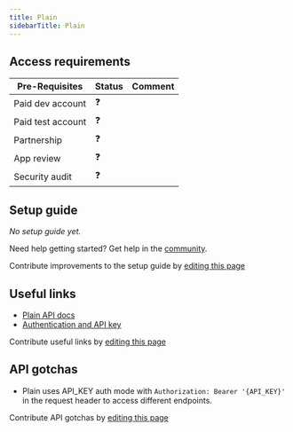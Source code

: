 ```yaml
---
title: Plain
sidebarTitle: Plain
---
```



<Overview />
<PreBuiltTooling />
<PreBuiltUseCases />

## Access requirements
| Pre-Requisites | Status | Comment|
| - | - | - |
| Paid dev account | ❓ |  |
| Paid test account | ❓ |  |
| Partnership | ❓ | |
| App review | ❓ |  |
| Security audit | ❓ | |


## Setup guide

_No setup guide yet._

<Tip>Need help getting started? Get help in the [community](https://nango.dev/slack).</Tip>

<Note>Contribute improvements to the setup guide by [editing this page](https://github.com/nangohq/nango/tree/master/docs-v2/integrations/all/plain.mdx)</Note>


## Useful links

-   [Plain API docs](https://www.plain.com/docs/quickstart)
-   [Authentication and API key](https://www.plain.com/docs/api-reference/graphql/authentication)

<Note>Contribute useful links by [editing this page](https://github.com/nangohq/nango/tree/master/docs-v2/integrations/all/plain.mdx)</Note>

## API gotchas

- Plain uses API_KEY auth mode with `Authorization: Bearer '{API_KEY}'` in the request header to access different endpoints.

<Note>Contribute API gotchas by [editing this page](https://github.com/nangohq/nango/tree/master/docs-v2/integrations/all/plain.mdx)</Note>
